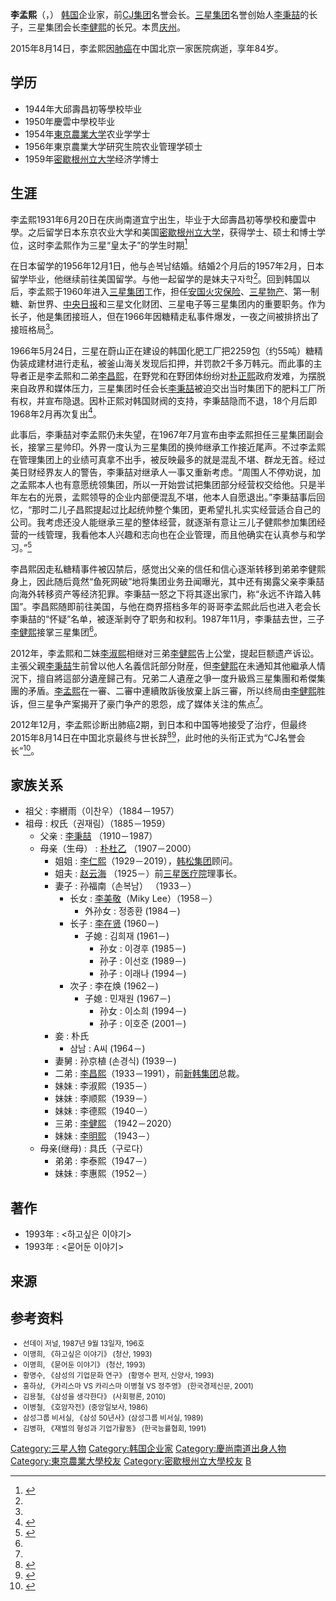{{Infobox person
| name        = 李孟熙
| image       = 
| birth_date  = {{Birth date|1931|6|20|mf=y}} 
| birth_place = {{KOR-JPN}}[[庆尚南道|庆尚南道]][[宜宁郡|宜宁郡]]正谷面
| death_date  = {{Death date and age|2015|8|14|1931|6|20|mf=y}} 
| death_place = {{PRC}}[[北京市|北京市]]
| nationality = {{ROK}}
| alma_mater  = [[密歇根州立大学|密歇根州立大学]]研究生院经济学博士
| occupation  = [[CJ集团|CJ集团]]名誉会长
| spouse      = 孙福南
| networth    = 
| children    = 长女 : [[李美敬|李美敬]]<br>长子 : [[李在贤|李在贤]]<br>次子 : 李在焕
| parents     = [[李秉喆|李秉喆]]<br>朴杜乙 
| module      = {{Infobox Korean name|child=yes
 | hangul     = 이맹희
 | hanja      = 李孟熙
 | rr         = 
 | mr         =}}
}}
'''李孟熙'''（{{lang-ko|'''이맹희'''}}，{{bd|1931年|6月20日|2015年|8月14日}}） [[韩国|韩国]]企业家，前[[CJ集团|CJ集团]]名誉会长。[[三星集团|三星集团]]名誉创始人[[李秉喆|李秉喆]]的长子，三星集团会长[[李健熙|李健熙]]的长兄。本贯[[庆州市|庆州]]。

2015年8月14日，李孟熙因[[肺癌|肺癌]]在中国北京一家医院病逝，享年84岁。

== 学历 ==
* 1944年大邱壽昌初等學校毕业
* 1950年慶雲中學校毕业
* 1954年[[東京農業大学|東京農業大学]]农业学学士
* 1956年東京農業大学研究生院农业管理学硕士
* 1959年[[密歇根州立大学|密歇根州立大学]]经济学博士

== 生涯 ==
李孟熙1931年6月20日在庆尚南道宜宁出生，毕业于大邱壽昌初等學校和慶雲中學。之后留学日本东京农业大学和美国[[密歇根州立大学|密歇根州立大学]]，获得学士、硕士和博士学位，这时李孟熙作为三星“皇太子”的学生时期<ref name="ilyo">{{cite web|publisher=周日报纸|url=http://ilyo.co.kr/?ac=article_view&entry_id=138310#|accessdate=2015-08-18|title=타계 이맹희 전 제일비료 회장 인생역정|archive-date=2019-06-03|archive-url=https://web.archive.org/web/20190603081214/http://ilyo.co.kr/?ac=article_view&entry_id=138310|dead-url=no}}</ref>

在日本留学的1956年12月1日，他与손복남结婚。结婚2个月后的1957年2月，日本留学毕业，他继续前往美国留学。与他一起留学的是妹夫구자학<ref name="ilyo" />。回到韩国以后，李孟熙于1960年进入[[三星集团|三星集团]]工作，担任[[三星火灾海上保险|安国火灾保险]]、[[三星物产|三星物产]]、第一制糖、新世界、[[中央日报|中央日报]]和三星文化财团、三星电子等三星集团内的重要职务。作为长子，他是集团接班人，但在1966年因糖精走私事件爆发，一夜之间被排挤出了接班格局<ref name="ilyo" />。

1966年5月24日，三星在蔚山正在建设的韩国化肥工厂把2259包（约55吨）糖精伪装成建材进行走私，被釜山海关发现后扣押，并罚款2千多万韩元。而此事的主导者正是李孟熙和二弟[[李昌熙|李昌熙]]，在野党和在野团体纷纷对[[朴正熙|朴正熙]]政府发难，为摆脱来自政界和媒体压力，三星集团时任会长[[李秉喆|李秉喆]]被迫交出当时集团下的肥料工厂所有权，并宣布隐退。因朴正熙对韩国财阀的支持，李秉喆隐而不退，18个月后即1968年2月再次复出<ref>{{cite web|title = 지휘봉 다시 잡은 이병철, 삼성전자 설립해 돌파구|url = http://sunday.joins.com/article/view.asp?aid=16640|publisher = 중앙SUNDAY|author = 김영욱 경제전문기자|date = 2010年3月28日|accessdate = 2011-11-10|archive-date = 2015-04-02|archive-url = https://web.archive.org/web/20150402153143/http://sunday.joins.com/article/view.asp?aid=16640|dead-url = no}}</ref>。

此事后，李秉喆对李孟熙仍未失望，在1967年7月宣布由李孟熙担任三星集团副会长，接掌三星帅印。外界一度认为三星集团的换帅继承工作接近尾声。不过李孟熙在管理集团上的业绩可真拿不出手，被反映最多的就是混乱不堪、群龙无首。经过美日财经界友人的警告，李秉喆对继承人一事又重新考虑。“周围人不停劝说，加之孟熙本人也有意愿统领集团，所以一开始尝试把集团部分经营权交给他。只是半年左右的光景，孟熙领导的企业内部便混乱不堪，他本人自愿退出。”李秉喆事后回忆，“那时二儿子昌熙提起过比起统帅整个集团，更希望扎扎实实经营适合自己的公司。我考虑还没人能继承三星的整体经营，就逐渐有意让三儿子健熙参加集团经营的一线管理，我看他本人兴趣和志向也在企业管理，而且他确实在认真参与和学习。”<ref name="yanlei">{{cite web|title=韩国首富被兄姐告上法庭|url=http://ihl.cankaoxiaoxi.com/2012/0306/15433.shtml|publisher=国际先驱导报|author=闫磊|accessdate=2012-03-06|archive-date=2012-11-02|archive-url=https://web.archive.org/web/20121102233728/http://ihl.cankaoxiaoxi.com/2012/0306/15433.shtml|dead-url=no}}</ref>

李昌熙因走私糖精事件被囚禁后，感觉出父亲的信任和信心逐渐转移到弟弟李健熙身上，因此随后竟然“鱼死网破”地将集团业务丑闻曝光，其中还有揭露父亲李秉喆向海外转移资产等经济犯罪。李秉喆一怒之下将其逐出家门，称“永远不许踏入韩国”。李昌熙随即前往美国，与他在商界搭档多年的哥哥李孟熙此后也进入老会长李秉喆的“怀疑”名单，被逐渐剥夺了职务和权利。1987年11月，李秉喆去世，三子[[李健熙|李健熙]]接掌三星集团<ref name="yanlei"/>。

2012年，李孟熙和二妹[[李淑熙|李淑熙]]相继对三弟[[李健熙|李健熙]]告上公堂，提起巨额遗产诉讼。主張父親[[李秉喆|李秉喆]]生前曾以他人名義信託部分財産，但[[李健熙|李健熙]]在未通知其他繼承人情況下，擅自將這部分遺産歸己有。兄弟二人遺産之爭一度升級爲三星集團和希傑集團的矛盾。[[李孟熙|李孟熙]]在一審、二審中連續敗訴後放棄上訴三審，所以终局由[[李健熙|李健熙]]胜诉，但三星争产案揭开了豪门争产的恩怨，成了媒体关注的焦点<ref name="yanlei"/>。

2012年12月，李孟熙诊断出肺癌2期，到日本和中国等地接受了治疗，但最终2015年8月14日在中国北京最终与世长辞<ref>{{cite web|publisher=노컷뉴스|url=http://www.nocutnews.co.kr/news/4458367|date=2015-08-14|title=삼성家 풍운아 이맹희, 드라마 같은 인생에 '마침표'|access-date=2016-07-02|archive-date=2019-06-19|archive-url=https://web.archive.org/web/20190619223042/https://www.nocutnews.co.kr/news/4458367|dead-url=no}}</ref><ref>{{cite web|publisher=에너지경제|url=http://www.ekn.kr/news/article.html?no=156296|date=2015-08-14|title=이맹희 삼성가(家) ‘문제아?’ ‘희생양?’|access-date=2016-07-02|archive-date=2019-06-03|archive-url=https://web.archive.org/web/20190603170111/http://www.ekn.kr/news/article.html?no=156296|dead-url=no}}</ref>，此时他的头衔正式为“CJ名誉会长”<ref>{{cite web|publisher=뉴데일리|url=http://biz.newdaily.co.kr/news/article.html?no=10083229|date=2015-08-18|title=이맹희, 타계 후에 'CJ 명예회장' 직함받아 눈길|access-date=2016-07-02|archive-date=2015-08-19|archive-url=https://web.archive.org/web/20150819105324/http://biz.newdaily.co.kr/news/article.html?no=10083229|dead-url=no}}</ref>。

== 家族关系 ==
* 祖父 : 李纉雨（이찬우）（1884－1957）
* 祖母 : 权氏（권재림）（1885－1959）
** 父亲 : [[李秉喆|李秉喆]] （1910－1987）
** 母亲（生母） : [[朴杜乙|朴杜乙]] （1907－2000）
*** 姐姐 : [[李仁熙|李仁熙]]（1929－2019），[[韩松集团|韩松集团]]顾问。
*** 姐夫 : [[赵云海|赵云海]] （1925－）前[[三星医疗院|三星医疗院]]理事长。
*** 妻子 : 孙福南（손복남） （1933－）
**** 长女 : [[李美敬|李美敬]]（Miky Lee）（1958－）
***** 外孙女 : 정종환 (1984－)
**** 长子 : [[李在贤|李在贤]] (1960－)
***** 子媳 : 김희재 (1961－)
****** 孙女 : 이경후 (1985－)
****** 孙子 : 이선호 (1989－)
****** 孙子 : 이래나 (1994－)
**** 次子 : 李在焕 (1962－)
***** 子媳 : 민재원 (1967－)
****** 孙女 : 이소희 (1994－)
****** 孙子 : 이호준 (2001－)
*** 妾 : 朴氏
**** 삼남 : A씨 (1964－)
*** 妻舅 : 孙京植 (손경식) (1939－)
*** 二弟 : [[李昌熙|李昌熙]]（1933－1991），前[[新韩集团|新韩集团]]总裁。
*** 妹妹 : 李淑熙（1935－）
*** 妹妹 : 李顺熙（1939－）
*** 妹妹 : 李德熙（1940－）
*** 三弟 : [[李健熙|李健熙]] （1942－2020）
*** 妹妹 : [[李明熙|李明熙]] （1943－）
** 母亲(继母) : 具氏（구로다）
*** 弟弟 : 李泰熙（1947－）
*** 妹妹 : 李惠熙（1952－）

== 著作 ==
* 1993年 : <하고싶은 이야기>
* 1993年 : <묻어둔 이야기>

== 来源 ==
{{Reflist}}

== 参考资料 ==
<small>
* 선데이 저널, 1987년 9월 13일자, 196호
* 이맹희, 《하고싶은 이야기》 (청산, 1993)
* 이명희, 《묻어둔 이야기》 (청산, 1993)
* 황명수, 《삼성의 기업문화 연구》 (황명수 편저, 신양사, 1993)
* 홍하상, 《카리스마 VS 카리스마 이병철 VS 정주영》 (한국경제신문, 2001)
* 김용철, 《삼성을 생각한다》 (사회평론, 2010)
* 이병철, 《호암자전》(중앙일보사, 1986)
* 삼성그룹 비서실, 《삼성 50년사》(삼성그룹 비서실, 1989)
* 김병하, 《재벌의 형성과 기업가활동》 (한국능률협회, 1991)
</small>
{{Samsung}}

{{Authority control}}
{{DEFAULTSORT:Lee李}}
[[Category:三星人物|Category:三星人物]]
[[Category:韩国企业家|Category:韩国企业家]]
[[Category:慶尚南道出身人物|Category:慶尚南道出身人物]]
[[Category:東京農業大學校友|Category:東京農業大學校友]]
[[Category:密歇根州立大學校友|Category:密歇根州立大學校友]]
[[Category:李姓|B]]